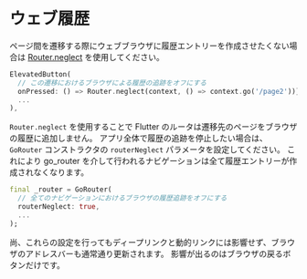 # ウェブ履歴

ページ間を遷移する際にウェブブラウザに履歴エントリーを作成させたくない場合は
[Router.neglect](https://api.flutter.dev/flutter/widgets/Router/neglect.html) を使用してください。

```dart
ElevatedButton(
  // この遷移におけるブラウザによる履歴の追跡をオフにする
  onPressed: () => Router.neglect(context, () => context.go('/page2'))},
  ...
),
```

`Router.neglect` を使用することで Flutter のルータは遷移先のページをブラウザの履歴に追加しません。
アプリ全体で履歴の追跡を停止したい場合は、`GoRouter` コンストラクタの `routerNeglect` パラメータを設定してください。
これにより go_router を介して行われるナビゲーションは全て履歴エントリーが作成されなくなります。

```dart
final _router = GoRouter(
  // 全てのナビゲーションにおけるブラウザの履歴追跡をオフにする
  routerNeglect: true,
  ...
);
```

尚、これらの設定を行ってもディープリンクと動的リンクには影響せず、ブラウザのアドレスバーも通常通り更新されます。
影響が出るのはブラウザの戻るボタンだけです。